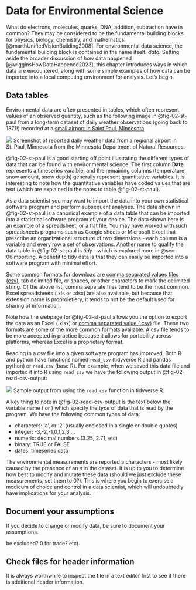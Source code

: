 # Data for Environmental Science {#sec-02data}

What do electrons, molecules, quarks, DNA, addition, subtraction have in common? They may be considered to be the fundamental building blocks for physics, biology, chemistry, and mathematics [@marthUnifiedVisionBuilding2008]. For environmental data science, the fundamental building block is contained in the name itself: *data*. Setting aside the broader discussion of *how* data happened [@wigginsHowDataHappened2023], this chapter introduces ways in which data are encountered, along with some simple examples of how data can be imported into a local computing environment for analysis.  Let's begin.

## Data tables
Environmental data are often presented in tables, which often represent values of an observed quantity, such as the following image in @fig-02-st-paul from a long-term dataset of daily weather observations (going back to 1871!) recorded at a [small airport in Saint Paul, Minnesota](https://www.dnr.state.mn.us/climate/historical/daily-data.html?sid=217370&sname=ST.%20PAUL%20DOWNTOWN%20AIRPORT&sdate=por&edate=por)

::: {#fig-02-st-paul}

![](images/02_data_env_sci/stp_airport.png){fig-alt="Daily temperature data reported at an airport in Saint Paul Minnesota."}
Screenshot of reported daily weather data from a regional airport in St. Paul, Minnesota from the Minnesota Department of Natural Resources. 
:::

@fig-02-st-paul is a good starting off point illustrating the different types of data that can be found with environmental science.  The first column **Date** represents a timeseries varaible, and the remaining columns (temperature, snow amount, snow depth) generally represent quantitative variables.  It is interesting to note how the quantitative variables have coded values that are text (which are explained in the notes to table @fig-02-st-paul).


As a data scientist you may want to import the data into your own statistical software program and perform subsequent analyses.  The data shown in @fig-02-st-paul is a canonical example of a data table that can be imported into a statistical software program of your choice. The data shown here is an example of a spreadsheet, or a flat file.  You may have worked with such spreadsheets programs such as Google sheets or Microsoft Excel that prescribe an organizational structure of two dimensions - each column is a variable and every row a set of observations.  Another name to qualify the data table in @fig-02-st-paul is *tidy* - which is explored more in @sec-06importing. A benefit to tidy data is that they can easily be imported into a software program with minimal effort.


Some common formats for download are [comma separated values files (csv)](https://en.wikipedia.org/wiki/Comma-separated_values), tab delimited file, or spaces, or other characters to mark the delimited string. Of the above list, comma separate files tend to be the most common.  Excel spreadsheets (.xls or .xlsx) are also available, but because that extension name is proproietiery, it tends to not be the default used for sharing of information.

Note how the webpage for @fig-02-st-paul allows you the option to export the data as an Excel (.xlsx) or [comma separated value (.csv)](https://en.wikipedia.org/wiki/Comma-separated_values) file. These two formats are some of the more common formats available. A csv file tends to be more accepted in practice  because it allows for portability across platforms, whereas Excel is a proprietary format.  

Reading in a csv file into a given software program has improved.  Both R and python have functions named `read_csv` (tidyverse R and pandas python) or `read.csv` (base R). For example, when we saved this data file and imported it into R using `read_csv` we have the following output in @fig-02-read-csv-output:

::: {#fig-02-read-csv-output}

![](images/02_data_env_sci/read_csv_output.png){fig-alt="Sample output from using the `read_csv` function in tidyverse R."}
Sample output from using the `read_csv` function in tidyverse R.
:::

A key thing to note in @fig-02-read-csv-output is the text below the variable name (*<date>* or *<chr>*) which specify the *type* of data that is read by the program.  We have the following common types of data:

- characters: 'a', or '2' (usually enclosed in a single or double quotes)
- integer: -3,-2,-1,0,1,2,3 ...
- numeric: decimal numbers (3.25, 2.71, etc)
- binary: TRUE or FALSE
- dates: timeseries data

The environmental measurements are reported a characters - most likely caused by the presence of an `M` in the dataset.  It is up to you to determine how best to modify and mutate these data (should we just exclude these measurements, set them to 0?).  This is where you begin to exercise a modicum of choice and control in a data scientist, which will undoubtedly have implications for your analysis. 

::: {.callout-tip}
## Document your assumptions

If you decide to change or modify data, be sure to document your assumptions.
:::


be excluded? 0 for trace? etc).




::: {.callout-tip}
## Check files for header information

It is always worthwhile to inspect the file in a text editor first to see if there is additional header information. 
:::



